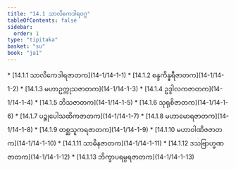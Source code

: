 ```yaml
---
title: "14.1 သာလိကေဒါရဝဂ္ဂ"
tableOfContents: false
sidebar:
  order: 1
type: "tipitaka"
basket: "su"
book: "ja1"
---
```



<DynamicBreadcrumb />



<TableOfContents book="ja1" section="14.1">
* [14.1.1 သာလိကေဒါရဇာတက](14-1/14-1-1)
* [14.1.2 စန္ဒကိန္နရီဇာတက](14-1/14-1-2)
* [14.1.3 မဟာဥက္ကုသဇာတက](14-1/14-1-3)
* [14.1.4 ဥဒ္ဒါလကဇာတက](14-1/14-1-4)
* [14.1.5 ဘိသဇာတက](14-1/14-1-5)
* [14.1.6 သုရုစိဇာတက](14-1/14-1-6)
* [14.1.7 ပဉ္စုပေါသထိကဇာတက](14-1/14-1-7)
* [14.1.8 မဟာမောရဇာတက](14-1/14-1-8)
* [14.1.9 တစ္ဆသူကရဇာတက](14-1/14-1-9)
* [14.1.10 မဟာဝါဏိဇဇာတက](14-1/14-1-10)
* [14.1.11 သာဓိနဇာတက](14-1/14-1-11)
* [14.1.12 ဒသဗြာဟ္မဏဇာတက](14-1/14-1-12)
* [14.1.13 ဘိက္ခာပရမ္ပရဇာတက](14-1/14-1-13)
</TableOfContents>